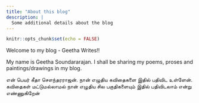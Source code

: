 ```yaml
---
title: "About this blog"
description: |
  Some additional details about the blog
---
```


```r
knitr::opts_chunk$set(echo = FALSE)
```

Welcome to my blog - Geetha Writes!!

My name is Geetha Soundararajan. I shall be sharing my poems, proses and paintings/drawings in my blog.

என் பெயர் கீதா சௌந்தரராஜன். நான் எழுதிய கவிதைகளை இதில் பதிவிட உள்ளேன். கவிதைகள் மட்டுமல்லாமல் நான் எழுதிய சில பகுதிகளையும் இதில் பதிவிடலாம் என்று எண்ணுகிறேன் 


